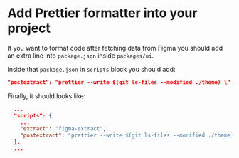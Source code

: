 # Add Prettier formatter into your project

If you want to format code after fetching data from Figma you should add an extra line into `package.json` inside `packages/ui`.

Inside that `package.json` in `scripts` block you should add:

```json copy
"postextract": "prettier --write $(git ls-files --modified ./theme) \"./atoms/icon/types.ts\""
```

Finally, it should looks like:

```json filename="package.json" {5}
  ...
  "scripts": {
    ...
    "extract": "figma-extract",
    "postextract": "prettier --write $(git ls-files --modified ./theme) \"./atoms/icon/types.ts\""
  },
  ...
```
